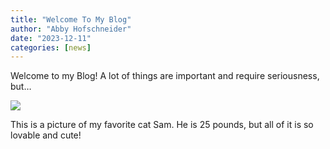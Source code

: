 ```yaml
---
title: "Welcome To My Blog"
author: "Abby Hofschneider"
date: "2023-12-11"
categories: [news]
---
```


Welcome to my Blog! A lot of things are important and require seriousness, but...

![](IMG_0211.PNG)

This is a picture of my favorite cat Sam. He is 25 pounds, but all of it is so lovable and cute!
